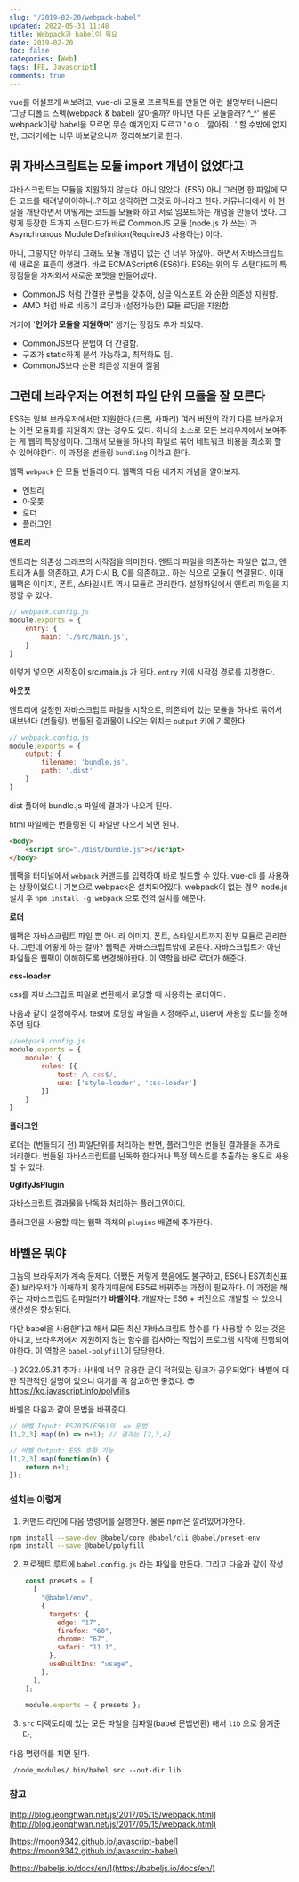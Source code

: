 ```yaml
---
slug: "/2019-02-20/webpack-babel"
updated: 2022-05-31 11:48
title: Webpack과 babel이 뭐요
date: 2019-02-20
toc: false
categories: [Web]
tags: [FE, Javascript]
comments: true
---
```


vue를 어설프게 써보려고, vue-cli 모듈로 프로젝트를 만들면 이런 설명부터 나온다. '그냥 디폴트 스펙(webpack & babel) 깔아줄까? 아니면 다른 모듈쓸래? ^_^' 물론 webpack이랑 babel을 모르면 무슨 얘기인지 모르고 'ㅇㅇ.. 깔아줘...' 할 수밖에 없지만, 그러기에는 너무 바보같으니까 정리해보기로 한다.

## 뭐 자바스크립트는 모듈 import 개념이 없었다고

자바스크립트는 모듈을 지원하지 않는다. 아니 않았다. (ES5) 아니 그러면 한 파일에 모든 코드를 때려넣어야하니..? 하고 생각하면 그것도 아니라고 한다. 커뮤니티에서 이 현실을 개탄하면서 어떻게든 코드를 모듈화 하고 서로 임포트하는 개념을 만들어 냈다. 그렇게 등장한 두가지 스탠다드가 바로 CommonJS 모듈 (node.js 가 쓰는) 과 Asynchronous Module Definition(RequireJS 사용하는) 이다. 

아니, 그렇지만 아무리 그래도 모듈 개념이 없는 건 너무 하잖아.. 하면서 자바스크립트에 새로운 표준이 생겼다. 바로 ECMAScript6 (ES6)다. ES6는 위의 두 스탠다드의 특장점들을 가져와서 새로운 포맷을 만들어냈다. 

- CommonJS 처럼 간결한 문법을 갖추어, 싱글 익스포트 와 순환 의존성 지원함.
- AMD 처럼 바로 비동기 로딩과 (설정가능한) 모듈 로딩을 지원함.

거기에 '**언어가 모듈을 지원하며'**  생기는 장점도 추가 되었다. 

- CommonJS보다 문법이 더 간결함.
- 구조가 static하게 분석 가능하고, 최적화도 됨.
- CommonJS보다 순환 의존성 지원이 잘됨

## 그런데 브라우저는 여전히 파일 단위 모듈을 잘 모른다

ES6는 일부 브라우저에서만 지원한다.(크롬, 사파리) 여러 버전의 각기 다른 브라우저는 이런 모듈화를 지원하지 않는 경우도 있다. 하나의 소스로 모든 브라우저에서 보여주는 게 웹의 특장점이다. 그래서 모듈을 하나의 파일로 묶어 네트워크 비용을 최소화 할 수 있어야한다. 이 과정을 번들링 `bundling` 이라고 한다. 

웹팩 `webpack` 은 모듈 번들러이다. 웹팩의 다음 네가지 개념을 알아보자.

- 엔트리
- 아웃풋
- 로더
- 플러그인

**엔트리** 

엔트리는 의존성 그래프의 시작점을 의미한다. 엔트리 파일을 의존하는 파일은 없고, 엔트리가 A를 의존하고, A가 다시 B, C를 의존하고.. 하는 식으로 모듈이 연결된다. 이때 웹팩은 이미지, 폰트, 스타일시트 역시 모듈로 관리한다. 설정파일에서 엔트리 파일을 지정할 수 있다.
```js
// webpack.config.js
module.exports = {
    entry: {
        main: './src/main.js',
    }
}
```
이렇게 넣으면 시작점이 src/main.js 가 된다. `entry` 키에 시작점 경로를 지정한다. 

**아웃풋**

엔트리에 설정한 자바스크립트 파일을 시작으로, 의존되어 있는 모듈을 하나로 묶어서 내보낸다 (번들링). 번들된 결과물이 나오는 위치는 `output` 키에 기록한다. 
```js
// webpack.config.js
module.exports = {
    output: {
        filename: 'bundle.js', 
        path: '.dist'
    }
}
```
dist 폴더에 bundle.js 파일에 결과가 나오게 된다. 

html 파일에는 번들링된 이 파일만 나오게 되면 된다.
```html
<body>
    <script src="./dist/bundle.js"></script>
</body>
```
웹팩을 터미널에서 `webpack` 커맨드를 입력하여 바로 빌드할 수 있다. vue-cli 를 사용하는 상황이었으니 기본으로 webpack은 설치되어있다. webpack이 없는 경우 node.js 설치 후 `npm install -g webpack` 으로 전역 설치를 해준다.

**로더**

웹팩은 자바스크립트 파일 뿐 아니라 이미지, 폰트, 스타일시트까지 전부 모듈로 관리한다. 그런데 어떻게 하는 걸까? 웹팩은 자바스크립트밖에 모른다. 자바스크립트가 아닌 파일들은 웹팩이 이해하도록 변경해야한다. 이 역할을 바로 로더가 해준다. 

**css-loader**

css를 자바스크립트 파일로 변환해서 로딩할 때 사용하는 로더이다. 

다음과 같이 설정해주자. test에 로딩할 파일을 지정해주고, user에 사용할 로더를 정해주면 된다. 
```js
//webpack.config.js 
module.exports = {
    module: {
        rules: [{
            test: /\.css$/,
            use: ['style-loader', 'css-loader']
        }]
    }
}
```
**플러그인**

로더는 (번들되기 전) 파일단위를 처리하는 반면, 플러그인은 번들된 결과물을 추가로 처리한다. 번들된 자바스크립트를 난독화 한다거나 특정 텍스트를 추출하는 용도로 사용할 수 있다. 

**UglifyJsPlugin**

자바스크립트 결과물을 난독화 처리하는 플러그인이다. 

플러그인을 사용할 때는 웹팩 객체의 `plugins` 배열에 추가한다.

## 바벨은 뭐야

그놈의 브라우저가 계속 문제다. 어쨌든 저렇게 했음에도 불구하고, ES6나 ES7(최신표준) 브라우저가 이해하지 못하기때문에 ES5로 바꿔주는 과정이 필요하다. 이 과정을 해주는 자바스크립트 컴파일러가 **바벨이다**. 개발자는 ES6 + 버전으로 개발할 수 있으니 생산성은 향상된다. 

다만 babel을 사용한다고 해서 모든 최신 자바스크립트 함수를 다 사용할 수 있는 것은 아니고, 브라우저에서 지원하지 않는 함수를 검사하는 작업이 프로그램 시작에 진행되어야한다. 이 역할은 `babel-polyfill`이 담당한다. 

+) 2022.05.31 추가 : 사내에 너무 유용한 글이 적혀있는 링크가 공유되었다! 
바벨에 대한 직관적인 설명이 있으니 여기를 꼭 참고하면 좋겠다. 😎
https://ko.javascript.info/polyfills

바벨은 다음과 같이 문법을 바꿔준다. 
```js
// 바벨 Input: ES2015(ES6)의  => 문법 
[1,2,3].map((n) => n+1); // 결과는 [2,3,4]

// 바벨 Output: ES5 호환 가능 
[1,2,3].map(function(n) {
    return n+1; 
});
```
### 설치는 이렇게

1. 커맨드 라인에 다음 명령어를 실행한다. 물론 npm은 깔려있어야한다.
```bash
npm install --save-dev @babel/core @babel/cli @babel/preset-env
npm install --save @babel/polyfill
```
2. 프로젝트 루트에 `babel.config.js` 라는 파일을 만든다. 그리고 다음과 같이 작성 
```js
    const presets = [
      [
        "@babel/env",
        {
          targets: {
            edge: "17",
            firefox: "60",
            chrome: "67",
            safari: "11.1",
          },
          useBuiltIns: "usage",
        },
      ],
    ];
    
    module.exports = { presets };
```
3. `src` 디렉토리에 있는 모든 파일을 컴파일(babel 문법변환) 해서 `lib` 으로 옮겨준다. 

다음 명령어를 치면 된다. 
```shell
./node_modules/.bin/babel src --out-dir lib 
```
### 참고 

[http://blog.jeonghwan.net/js/2017/05/15/webpack.html](http://blog.jeonghwan.net/js/2017/05/15/webpack.html)

[https://moon9342.github.io/javascript-babel](https://moon9342.github.io/javascript-babel)

[https://babeljs.io/docs/en/](https://babeljs.io/docs/en/)
